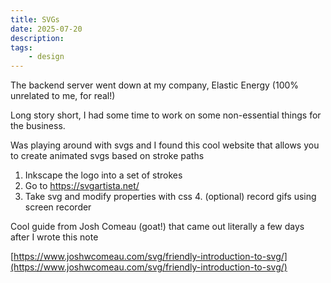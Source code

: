 ```yaml
---
title: SVGs
date: 2025-07-20
description:
tags:
    - design
---
```


The backend server went down at my company, Elastic Energy (100% unrelated to me, for real!)

Long story short, I had some time to work on some non-essential things for the business.

Was playing around with svgs and I found this cool website that allows you to create animated svgs based on stroke paths

1. Inkscape the logo into a set of strokes
2. Go to https://svgartista.net/
3. Take svg and modify properties with css
   4. (optional) record gifs using screen recorder

Cool guide from Josh Comeau (goat!) that came out literally a few days after I wrote this note

[https://www.joshwcomeau.com/svg/friendly-introduction-to-svg/](https://www.joshwcomeau.com/svg/friendly-introduction-to-svg/)
